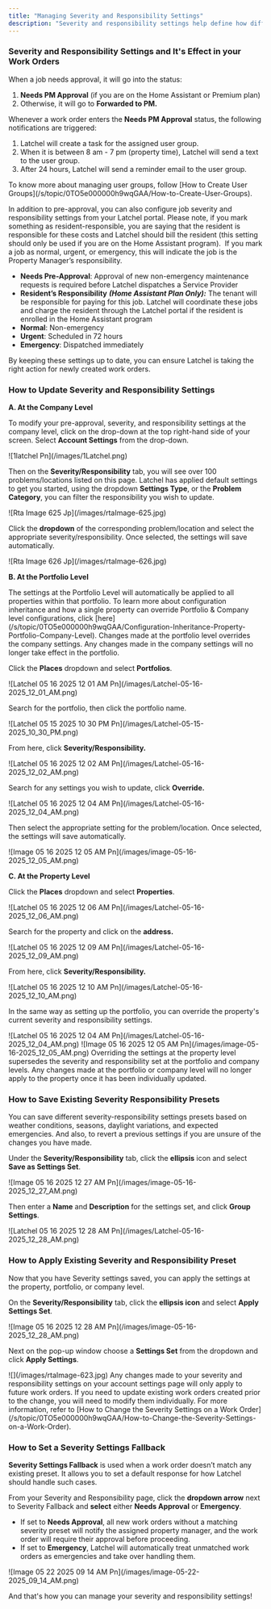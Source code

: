 ```yaml
---
title: "Managing Severity and Responsibility Settings"
description: "Severity and responsibility settings help define how different types of maintenance issues should be handled—whether they require immediate attention and who should take action. This guide explains how to review and adjust these settings to align with your property management preferences."
---
```


### **Severity and Responsibility Settings and It's Effect in your Work Orders**

When a job needs approval, it will go into the status:

1. **Needs PM Approval** (if you are on the Home Assistant or Premium plan)
2. Otherwise, it will go to **Forwarded to PM.**

Whenever a work order enters the **Needs PM Approval** status, the following notifications are triggered:

1. Latchel will create a task for the assigned user group.
2. When it is between 8 am - 7 pm (property time), Latchel will send a text to the user group.
3. After 24 hours, Latchel will send a reminder email to the user group.

<Tip>
  To know more about managing user groups, follow [How to Create User Groups](/s/topic/0TO5e000000h9wqGAA/How-to-Create-User-Groups).
</Tip>

In addition to pre-approval, you can also configure job severity and responsibility settings from your Latchel portal. Please note, if you mark something as resident-responsible, you are saying that the resident is responsible for these costs and Latchel should bill the resident (this setting should only be used if you are on the Home Assistant program).  If you mark a job as normal, urgent, or emergency, this will indicate the job is the Property Manager’s responsibility.

- **Needs Pre-Approval**: Approval of new non-emergency maintenance requests is required before Latchel dispatches a Service Provider
- **Resident’s Responsibility** **_(Home Assistant Plan Only):_** The tenant will be responsible for paying for this job. Latchel will coordinate these jobs and charge the resident through the Latchel portal if the resident is enrolled in the Home Assistant program
- **Normal**: Non-emergency
- **Urgent**: Scheduled in 72 hours
- **Emergency**: Dispatched immediately

By keeping these settings up to date, you can ensure Latchel is taking the right action for newly created work orders.

### **How to Update Severity and Responsibility Settings**

**A. At the Company Level**

To modify your pre-approval, severity, and responsibility settings at the company level, click on the drop-down at the top right-hand side of your screen. Select **Account Settings** from the drop-down.

<Frame>
  ![1latchel Pn](/images/1Latchel.png)
</Frame>

Then on the **Severity/Responsibility** tab, you will see over 100 problems/locations listed on this page. Latchel has applied default settings to get you started, using the dropdown **Settings Type**, or the **Problem Category**, you can filter the responsibility you wish to update.

<Frame>
  ![Rta Image 625 Jp](/images/rtaImage-625.jpg)
</Frame>

Click the **dropdown** of the corresponding problem/location and select the appropriate severity/responsibility. Once selected, the settings will save automatically.

<Frame>
  ![Rta Image 626 Jp](/images/rtaImage-626.jpg)
</Frame>

**B. At the Portfolio Level**

<Note>
  The settings at the Portfolio Level will automatically be applied to all properties within that portfolio. To learn more about configuration inheritance and how a single property can override Portfolio & Company level configurations, click [here](/s/topic/0TO5e000000h9wqGAA/Configuration-Inheritance-Property-Portfolio-Company-Level).
</Note>

<Warning>
  Changes made at the portfolio level overrides the company settings. Any changes made in the company settings will no longer take effect in the portfolio.
</Warning>

Click the **Places** dropdown and select **Portfolios**.

<Frame>
  ![Latchel 05 16 2025 12 01 AM Pn](/images/Latchel-05-16-2025_12_01_AM.png)
</Frame>

Search for the portfolio, then click the portfolio name.

<Frame>
  ![Latchel 05 15 2025 10 30 PM Pn](/images/Latchel-05-15-2025_10_30_PM.png)
</Frame>

From here, click **Severity/Responsibility.**

<Frame>
  ![Latchel 05 16 2025 12 02 AM Pn](/images/Latchel-05-16-2025_12_02_AM.png)
</Frame>

Search for any settings you wish to update, click **Override.**

<Frame>
  ![Latchel 05 16 2025 12 04 AM Pn](/images/Latchel-05-16-2025_12_04_AM.png)
</Frame>

Then select the appropriate setting for the problem/location. Once selected, the settings will save automatically.

<Frame>
  ![Image 05 16 2025 12 05 AM Pn](/images/image-05-16-2025_12_05_AM.png)
</Frame>

**C. At the Property Level**

Click the **Places** dropdown and select **Properties**.

<Frame>
  ![Latchel 05 16 2025 12 06 AM Pn](/images/Latchel-05-16-2025_12_06_AM.png)
</Frame>

Search for the property and click on the **address.**

<Frame>
  ![Latchel 05 16 2025 12 09 AM Pn](/images/Latchel-05-16-2025_12_09_AM.png)
</Frame>

From here, click **Severity/Responsibility.**

<Frame>
  ![Latchel 05 16 2025 12 10 AM Pn](/images/Latchel-05-16-2025_12_10_AM.png)
</Frame>

In the same way as setting up the portfolio, you can override the property's current severity and responsibility settings.

<Frame>
  ![Latchel 05 16 2025 12 04 AM Pn](/images/Latchel-05-16-2025_12_04_AM.png)
</Frame>

<Frame>
  ![Image 05 16 2025 12 05 AM Pn](/images/image-05-16-2025_12_05_AM.png)
</Frame>

<Warning>
  Overriding the settings at the property level supersedes the severity and responsibility set at the portfolio and company levels. Any changes made at the portfolio or company level will no longer apply to the property once it has been individually updated.
</Warning>

### **How to Save Existing Severity Responsibility Presets**

You can save different severity-responsibility settings presets based on weather conditions, seasons, daylight variations, and expected emergencies. And also, to revert a previous settings if you are unsure of the changes you have made.

Under the **Severity/Responsibility** tab, click the **ellipsis** icon and select **Save as Settings Set**.

<Frame>
  ![Image 05 16 2025 12 27 AM Pn](/images/image-05-16-2025_12_27_AM.png)
</Frame>

Then enter a **Name** and **Description** for the settings set, and click **Group Settings**.

<Frame>
  ![Latchel 05 16 2025 12 28 AM Pn](/images/Latchel-05-16-2025_12_28_AM.png)
</Frame>

### **How to Apply Existing Severity and Responsibility Preset**

Now that you have Severity settings saved, you can apply the settings at the property, portfolio, or company level.

On the **Severity/Responsibility** tab, click the **ellipsis icon** and select **Apply Settings Set**.

<Frame>
  ![Image 05 16 2025 12 28 AM Pn](/images/image-05-16-2025_12_28_AM.png)
</Frame>

Next on the pop-up window choose a **Settings Set** from the dropdown and click **Apply Settings**.

<Frame>
  ![](/images/rtaImage-623.jpg)
</Frame>

<Note>
  Any changes made to your severity and responsibility settings on your account settings page will only apply to future work orders. If you need to update existing work orders created prior to the change, you will need to modify them individually. For more information, refer to [How to Change the Severity Settings on a Work Order](/s/topic/0TO5e000000h9wqGAA/How-to-Change-the-Severity-Settings-on-a-Work-Order).
</Note>

### **How to Set a Severity Settings Fallback**

**Severity Settings Fallback** is used when a work order doesn’t match any existing preset. It allows you to set a default response for how Latchel should handle such cases.

From your Severity and Responsibility page, click the **dropdown arrow** next to Severity Fallback and **select** either **Needs Approval** or **Emergency**.

- If set to **Needs Approval**, all new work orders without a matching severity preset will notify the assigned property manager, and the work order will require their approval before proceeding.
- If set to **Emergency**, Latchel will automatically treat unmatched work orders as emergencies and take over handling them.

<Frame>
  ![Image 05 22 2025 09 14 AM Pn](/images/image-05-22-2025_09_14_AM.png)
</Frame>


And that's how you can manage your severity and responsibility settings\!